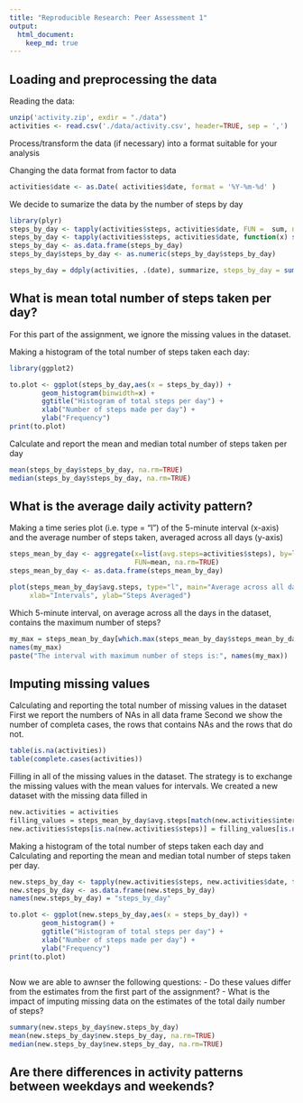 ```yaml
---
title: "Reproducible Research: Peer Assessment 1"
output: 
  html_document:
    keep_md: true
---
```



## Loading and preprocessing the data

Reading the data:
```r
unzip('activity.zip', exdir = "./data")
activities <- read.csv('./data/activity.csv', header=TRUE, sep = ',')

```

Process/transform the data (if necessary) into a format suitable for your analysis

Changing the data format from factor to data
```r
activities$date <- as.Date( activities$date, format = '%Y-%m-%d' )
```

We decide to sumarize the data by the number of steps by day
```r
library(plyr)
steps_by_day <- tapply(activities$steps, activities$date, FUN =  sum, na.rm = TRUE)
steps_by_day <- tapply(activities$steps, activities$date, function(x) sum(x))
steps_by_day <- as.data.frame(steps_by_day)
steps_by_day$steps_by_day <- as.numeric(steps_by_day$steps_by_day)

steps_by_day = ddply(activities, .(date), summarize, steps_by_day = sum(steps))

```

## What is mean total number of steps taken per day?

For this part of the assignment, we ignore the missing values in the dataset.

Making a histogram of the total number of steps taken each day:
```r
library(ggplot2)

to.plot <- ggplot(steps_by_day,aes(x = steps_by_day)) + 
        geom_histogram(binwidth=x) + 
        ggtitle("Histogram of total steps per day") +
        xlab("Number of steps made per day") +
        ylab("Frequency")
print(to.plot)

```
Calculate and report the mean and median total number of steps taken per day
```r
mean(steps_by_day$steps_by_day, na.rm=TRUE)
median(steps_by_day$steps_by_day, na.rm=TRUE)
```

## What is the average daily activity pattern?

Making a time series plot (i.e. type = "l") of the 5-minute interval (x-axis)
and the average number of steps taken, averaged across all days (y-axis)

```r
steps_mean_by_day <- aggregate(x=list(avg.steps=activities$steps), by=list(interval=activities$interval), 
                               FUN=mean, na.rm=TRUE)
steps_mean_by_day <- as.data.frame(steps_mean_by_day)

plot(steps_mean_by_day$avg.steps, type="l", main="Average across all days based on intervals", 
     xlab="Intervals", ylab="Steps Averaged")
```

Which 5-minute interval, on average across all the days in the dataset,
contains the maximum number of steps?
```r
my_max = steps_mean_by_day[which.max(steps_mean_by_day$steps_mean_by_day),]
names(my_max)
paste("The interval with maximum number of steps is:", names(my_max))
```

## Imputing missing values

Calculating and reporting the total number of missing values in the dataset
First we report the numbers of NAs in all data frame
Second we show the number of completa cases, the rows that contains NAs and the rows that do not.
```r
table(is.na(activities))
table(complete.cases(activities))
```

Filling in all of the missing values in the dataset. The strategy 
is to exchange the missing values with the mean values for intervals.
We created a new dataset with the missing data filled in
```r
new.activities = activities
filling_values = steps_mean_by_day$avg.steps[match(new.activities$interval, steps_mean_by_day$interval)]
new.activities$steps[is.na(new.activities$steps)] = filling_values[is.na(activities$steps)]

```

Making a histogram of the total number of steps taken each day and Calculating
and reporting the mean and median total number of steps taken per day. 
```r

new.steps_by_day <- tapply(new.activities$steps, new.activities$date, function(x) sum(x,na.rm = TRUE))
new.steps_by_day <- as.data.frame(new.steps_by_day)
names(new.steps_by_day) = "steps_by_day"

to.plot <- ggplot(new.steps_by_day,aes(x = steps_by_day)) + 
        geom_histogram() + 
        ggtitle("Histogram of total steps per day") +
        xlab("Number of steps made per day") +
        ylab("Frequency")
print(to.plot)
            
```

Now we are able to awnser the following questions:
- Do these values differ from the estimates from the first part of the assignment?
- What is the impact of imputing missing data on the estimates of the total
daily number of steps?
```r
summary(new.steps_by_day$new.steps_by_day)
mean(new.steps_by_day$new.steps_by_day, na.rm=TRUE)
median(new.steps_by_day$new.steps_by_day, na.rm=TRUE)
```


## Are there differences in activity patterns between weekdays and weekends?







